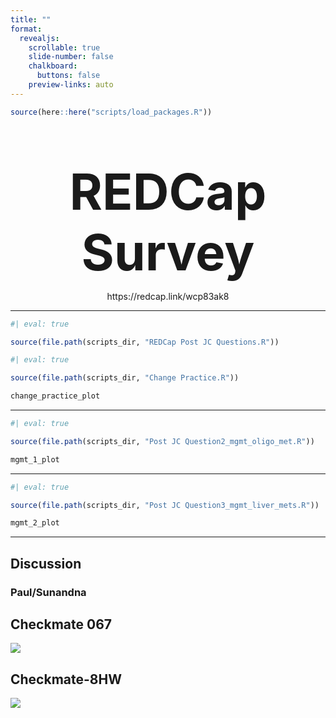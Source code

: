 ```yaml
---
title: ""
format:
  revealjs: 
    scrollable: true
    slide-number: false
    chalkboard: 
      buttons: false
    preview-links: auto
---
```


```r
source(here::here("scripts/load_packages.R"))
```


::: {style="text-align: center; margin-top: 5em"}
[**REDCap Survey**]{style="font-size:80px"}

https://redcap.link/wcp83ak8
:::

---


```r
#| eval: true

source(file.path(scripts_dir, "REDCap Post JC Questions.R"))
```

```r
#| eval: true

source(file.path(scripts_dir, "Change Practice.R"))

change_practice_plot
```

---

```r
#| eval: true

source(file.path(scripts_dir, "Post JC Question2_mgmt_oligo_met.R"))

mgmt_1_plot
```
---

```r
#| eval: true

source(file.path(scripts_dir, "Post JC Question3_mgmt_liver_mets.R"))

mgmt_2_plot
```

---

## Discussion

### Paul/Sunandna


::: {.callout-note appearance="minimal" collapse="true"}

## Checkmate 067

![](img/checkmate_067.png)

:::

::: {.callout-note appearance="minimal" collapse="true"}

## Checkmate-8HW

![](img/checkmate-8HW.png)
:::